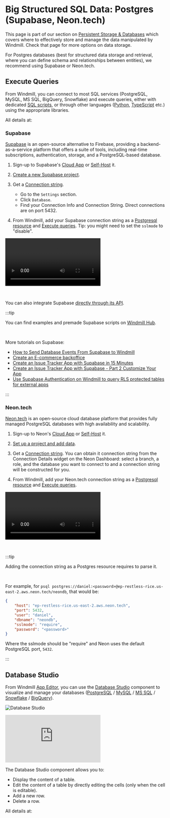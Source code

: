 
# Big Structured SQL Data: Postgres (Supabase, Neon.tech)

This page is part of our section on [Persistent Storage & Databases](./index.mdx) which covers where to effectively store and manage the data manipulated by Windmill. Check that page for more options on data storage.

For Postgres databases (best for structured data storage and retrieval, where you can define schema and relationships between entities), we recommend using Supabase or Neon.tech.

## Execute Queries

From Windmill, you can connect to most SQL services (PostgreSQL, MySQL, MS SQL, BigQuery, Snowflake) and execute queries, either with dedicated [SQL scripts](../../getting_started/0_scripts_quickstart/5_sql_quickstart/index.mdx), or through other languages ([Python](../../getting_started/0_scripts_quickstart/2_python_quickstart/index.mdx), [TypeScript](../../getting_started/0_scripts_quickstart/1_typescript_quickstart/index.mdx) etc.) using the appropriate libraries.

All details at:


<div className="grid grid-cols-2 gap-6 mb-4">
	<DocCard
		title="SQL & Query Languages Quickstart"
		description="Write your first Windmill script in PostgreSQL, MySQL, MS SQL, BigQuery or Snowflake SQL."
		href="/docs/getting_started/scripts_quickstart/sql"
	/>
</div>

### Supabase

[Supabase](https://supabase.com/) is an open-source alternative to Firebase, providing a backend-as-a-service platform that offers a suite of tools, including real-time subscriptions, authentication, storage, and a PostgreSQL-based database.

1. Sign-up to Supabase's <a href="https://app.supabase.com/sign-up" rel="nofollow" >Cloud App</a> or [Self-Host](https://supabase.com/docs/guides/self-hosting) it.

2. [Create a new Supabase project](https://supabase.com/docs/guides/getting-started).

3. Get a [Connection string](https://supabase.com/docs/guides/database/connecting-to-postgres#finding-your-connection-string).

   - Go to the `Settings` section.
   - Click `Database`.
   - Find your Connection Info and Connection String. Direct connections are on port 5432.

4. From Windmill, add your Supabase connection string as a [Postgresql resource](https://hub.windmill.dev/resource_types/114/postgresql) and [Execute queries](https://hub.windmill.dev/scripts/postgresql/1294/execute-query-and-return-results-postgresql). Tip: you might need to set the `sslmode` to "disable".

<video
	className="border-2 rounded-lg object-cover w-full h-full dark:border-gray-800"
	controls
	src="/videos/supabase_postgres_integration.mp4"
/>

<br />

You can also integrate Supabase [directly through its API](../../integrations/supabase.md#through-supabase-api).

:::tip

You can find examples and premade Supabase scripts on [Windmill Hub](https://hub.windmill.dev/integrations/supabase).

<br />

More tutorials on Supabase:

- [How to Send Database Events From Supabase to Windmill](/blog/database-events-from-supabase-to-windmill)
- [Create an E-commerce backoffice](../../apps/7_app_e-commerce.md)
- [Create an Issue Tracker App with Supabase in 15 Minutes](/blog/create-issue-tracker-in-15-minutes)
- [Create an Issue Tracker App with Supabase - Part 2 Customize Your App](/blog/create-issue-tracker-part-2)
- [Use Supabase Authentication on Windmill to query RLS protected tables for external apps](/blog/supabase-authentication-and-rls-protected-tables-on-windmill)

:::

### Neon.tech

[Neon.tech](https://neon.tech/) is an open-source cloud database platform that provides fully managed PostgreSQL databases with high availability and scalability.

1. Sign-up to Neon's <a href="https://console.neon.tech/sign_in" rel="nofollow" >Cloud App</a> or [Self-Host](https://community.neon.tech/t/can-neon-be-self-hosted/51) it.

2. [Set up a project and add data](https://neon.tech/docs/manage/projects).

3. Get a [Connection string](https://neon.tech/docs/connect/query-with-psql-editor). You can obtain it connection string from the Connection Details widget on the Neon Dashboard: select a branch, a role, and the database you want to connect to and a connection string will be constructed for you.

4. From Windmill, add your Neon.tech connection string as a [Postgresql resource](https://hub.windmill.dev/resource_types/114/postgresql) and [Execute queries](https://hub.windmill.dev/scripts/postgresql/1294/execute-query-and-return-results-postgresql).

<video
	className="border-2 rounded-lg object-cover w-full h-full dark:border-gray-800"
	controls
	src="/videos/neon_integration.mp4"
/>

<br />

:::tip

Adding the connection string as a Postgres resource requires to parse it.

<br />

For example, for `psql postgres://daniel:<password>@ep-restless-rice.us-east-2.aws.neon.tech/neondb`, that would be:

```json
{
	"host": "ep-restless-rice.us-east-2.aws.neon.tech",
	"port": 5432,
	"user": "daniel",
	"dbname": "neondb",
	"sslmode": "require",
	"password": "<password>"
}
```

Where the sslmode should be "require" and Neon uses the default PostgreSQL port, `5432`.

:::

## Database Studio

From Windmill [App Editor](../../apps/0_app_editor/index.mdx), you can use the [Database Studio](../../apps/4_app_configuration_settings/database_studio.mdx) component to visualize and manage your databases ([PostgreSQL](../../getting_started/0_scripts_quickstart/5_sql_quickstart/index.mdx#postgresql) / [MySQL](../../getting_started/0_scripts_quickstart/5_sql_quickstart/index.mdx#mysql) / [MS SQL](../../getting_started/0_scripts_quickstart/5_sql_quickstart/index.mdx#ms-sql) / [Snowflake](../../getting_started/0_scripts_quickstart/5_sql_quickstart/index.mdx#snowflake) / [BigQuery](../../getting_started/0_scripts_quickstart/5_sql_quickstart/index.mdx#bigquery)).

![Database Studio](../../assets/apps/4_app_component_library/db_studio.png "Database Studio")

<iframe
	style={{ aspectRatio: '16/9' }}
	src="https://www.youtube.com/embed/Fd_0EffVDtw?vq=hd1080"
	title="Database Studio"
	frameBorder="0"
	allow="accelerometer; autoplay; clipboard-write; encrypted-media; gyroscope; picture-in-picture; web-share"
	allowFullScreen
	className="border-2 rounded-lg object-cover w-full dark:border-gray-800"
></iframe>

<br/>

The Database Studio component allows you to:
- Display the content of a table.
- Edit the content of a table by directly editing the cells (only when the cell is editable).
- Add a new row.
- Delete a row.

All details at:

<div className="grid grid-cols-2 gap-6 mb-4">
	<DocCard
		title="Database Studio"
		description="The Database Studio is a web-based database management tool that leverages Ag Grid for table display and interaction"
		href="/docs/apps/app_configuration_settings/database_studio"
	/>
</div>